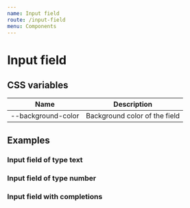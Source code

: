 ```yaml
---
name: Input field
route: /input-field
menu: Components
---
```


# Input field

<limel-props name="limel-input-field" />

## CSS variables

| Name               | Description                   |
| ------------------ | ----------------------------- |
| --background-color | Background color of the field |

## Examples

### Input field of type text

<limel-example path="input-field" name="limel-example-input-field-text" />

### Input field of type number

<limel-example path="input-field" name="limel-example-input-field-number" />

### Input field with completions

<limel-example
    path="input-field"
    name="limel-example-input-field-autocomplete"
/>
